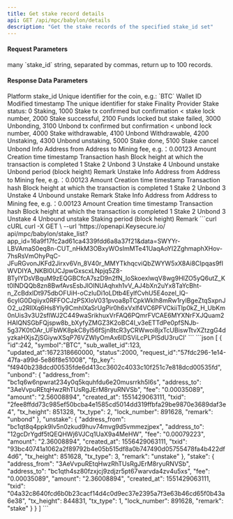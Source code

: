 ---
title: Get stake record details
api: GET /api/mpc/babylon/details
description: "Get the stake records of the specified stake_id set"
---

#### Request Parameters
<ParamField query="ids" type="string" required>
    many `stake_id` string, separated by commas, return up to 100 records.
</ParamField>


#### Response Data Parameters
<ResponseField type="object[ ]">
    <Expandable title="object">
        <ResponseField name="id" type="integer">Platform stake_id</ResponseField>
        <ResponseField name="symbol" type="string">Unique identifier for the coin, e.g.: `BTC`</ResponseField>
        <ResponseField name="sub_wallet_id" type="integer">Wallet ID</ResponseField>
        <ResponseField name="updated_at" type="long">Modified timestamp</ResponseField>
        <ResponseField name="request_id" type="string">The unique identifier for stake</ResponseField>
        <ResponseField name="fp_key" type="string">Finality Provider</ResponseField>
        <ResponseField name="status" type="integer">Stake status: 0 Staking, 1000 Stake tx confirmed but confirmation < stake lock number, 2000 Stake successful, 2100 Funds locked but stake failed, 3000 Unbonding, 3100 Unbond tx confirmed but confirmation < unbond lock number, 4000 Stake withdrawable, 4100 Unbond Withdrawable, 4200 Unstaking, 4300 Unbond unstaking, 5000 Stake done, 5100 Stake cancel</ResponseField>
        <ResponseField name="unbond" type="object">
            Unbond Info
            <Expandable title="object">
                <ResponseField name="address_from" type="string">Address from</ResponseField>
                <ResponseField name="address_to" type="string">Address to</ResponseField>
                <ResponseField name="fee" type="string">Mining fee, e.g.：0.00123</ResponseField>
                <ResponseField name="amount" type="string">Amount</ResponseField>
                <ResponseField name="created_at" type="long">Creation time timestamp</ResponseField>
                <ResponseField name="txid" type="string">Transaction hash</ResponseField>
                <ResponseField name="tx_height" type="long">Block height at which the transaction is completed</ResponseField>
                <ResponseField name="tx_type" type="integer">1 Stake 2 Unbond 3 Unstake 4 Unbound unstake </ResponseField>
                <ResponseField name="lock_number" type="integer">Unbond period (block height)</ResponseField>
                <ResponseField name="remark" type="string">Remark</ResponseField>
           </Expandable>
        </ResponseField>
        <ResponseField name="unstake" type="object">
            Unstake Info
            <Expandable title="object">
                <ResponseField name="address_from" type="string">Address from</ResponseField>
                <ResponseField name="address_to" type="string">Address to</ResponseField>
                <ResponseField name="fee" type="string">Mining fee, e.g.：0.00123</ResponseField>
                <ResponseField name="amount" type="string">Amount</ResponseField>
                <ResponseField name="created_at" type="long">Creation time timestamp</ResponseField>
                <ResponseField name="txid" type="string">Transaction hash</ResponseField>
                <ResponseField name="tx_height" type="long">Block height at which the transaction is completed</ResponseField>
                <ResponseField name="tx_type" type="integer">1 Stake 2 Unbond 3 Unstake 4 Unbound unstake </ResponseField>
                <ResponseField name="remark" type="string">Remark</ResponseField>
           </Expandable>
        </ResponseField>
        <ResponseField name="stake" type="object">
            Stake Info
            <Expandable title="object">
                <ResponseField name="address_from" type="string">Address from</ResponseField>
                <ResponseField name="address_to" type="string">Address to</ResponseField>
                <ResponseField name="fee" type="string">Mining fee, e.g.：0.00123</ResponseField>
                <ResponseField name="amount" type="string">Amount</ResponseField>
                <ResponseField name="created_at" type="long">Creation time timestamp</ResponseField>
                <ResponseField name="txid" type="string">Transaction hash</ResponseField>
                <ResponseField name="tx_height" type="long">Block height at which the transaction is completed</ResponseField>
                <ResponseField name="tx_type" type="integer">1 Stake 2 Unbond 3 Unstake 4 Unbound unstake </ResponseField>
                <ResponseField name="lock_number" type="integer">Staking period (block height)</ResponseField>
                <ResponseField name="remark" type="string">Remark</ResponseField>
           </Expandable>
        </ResponseField>
    </Expandable>
</ResponseField>



<RequestExample>
  ```curl cURL
  curl -X GET \
  --url 'https://openapi.Keysecure.io/
api/mpc/babylon/stake_list?app_id=16a9f17fc2ad61ca4339fdd6a8a37f21&data=SWYYr-LBVAmaS0eq8n-CUT_nHkM3OBxyWOsImMTe41UaqAoYI2ZghmaphXHov-7hsRsVmOhyPqC-JFuRGvonJKFd2Jirxv6Vn_8V40r_MMYTkhqcviQbZWYW5xX8Ai8CIpqas9fIWVDIYA_NKBl0UCJpwGxscxLNpjq5Z8-BTyIYDsVBquM9zEQGBCfcA7szD9n2fN_loSkoexlwqV8wg9HIZO5yQ6utZ_Kt0lNDQQb8zn8BwfAvsEsbJlOINUAqhxh1vV_AJ4bXn2uYx8TaYcBht-n_ZcBdxIDt975dbOFUiH-oCzIuDi1oLDtb4EylfCvhU5E4ozel_lQ-6cyIG0Dqiiyx0RFFOCJzPSXIoV031pvoa8pTCpkWklh8mRw1rylBgeZtqSxpnJO2_u2RIlXq6Hs8Yly9CmhIXaSrUgPir0h6xVxlf4VC6PFVCkiiTlp0kZ_H_UbKm0nUis3v3U2sflWJ2C449waSrikhuxVrFAQ6PQmrFVCAE6MYXNrFXJQuam2HAIQNSGbFQjspw8b_bXyfyZMGZ3K2oBC4I_v3eETTdPe0pfSNJb-5g37K0tOAr_UFbWK8pkC8yl56fSjn8tcR3yCRWwoi8jxTcUBiswTtvXZtzgG4dyzkaHXjsZjSGiywXSqP76VZWlyOmAx6IDSViLcPLPISdU3ruCI'
  ```
</RequestExample>



<ResponseExample>
```json
[
    {
        "id":242,
        "symbol":"BTC",
        "sub_wallet_id":123,
        "updated_at":1672318660000,
        "status":2000,
        "request_id":"57fdc296-1e14-47fa-a99d-5e86f8e51008",
        "fp_key": "f4940b238dcd00535fde6d413cc3602c4033c10f251c7e818dcd00535fd",
        "unbond": {
            "address_from": "bc1q6w6npwrat234y0q5kquhfdu6e20musrrkh5l6s",
            "address_to": "3AeVvpuREtqHwzRhTUsRgJErM8ryuRNVSb",
            "fee": "0.00035089",
            "amount": "2.56008894",
            "created_at": 1551429063111,
            "txid": "2fee8ffdd73c985ef50bcba4e1585cd5014dd319ffbfa29be9870e3689daf3e4",
            "tx_height": 851328,
            "tx_type": 2,
            "lock_number": 891628,
            "remark": "unbond"
        },
        "unstake": {
            "address_from": "bc1qt8q4ppk9lv5n0zkud9huv74mvg9d5vmmezjpex",
            "address_to": "12gcDrYgdf5tQEQHWj6VJCq1UaX9a4MeHW",
            "fee": "0.00079223",
            "amount": "2.36008894",
            "created_at": 1556429063111,
            "txid": "93bc40741a1062a2f89792b4e05b515df8a0b747490d05755478fa4b422df4d6",
            "tx_height": 851628,
            "tx_type": 3,
            "remark": "unstake"
        },
        "stake": {
            "address_from": "3AeVvpuREtqHwzRhTUsRgJErM8ryuRNVSb",
            "address_to": "bc1qth4sz80fzxjcj9zdjzr5pt67warvda4zv4u5xs",
            "fee": "0.00035089",
            "amount": "2.36008894",
            "created_at": 1551429063111,
            "txid": "04a32c8640fcd6b0b23cacf14d4c0d9ec37e2395a7f3e63b46cd65f0b43a6e38",
            "tx_height": 844831,
            "tx_type": 1,
            "lock_number": 891628,
            "remark": "stake"
        }
    }
]
```
</ResponseExample>